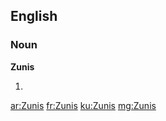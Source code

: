 ==English==

===Noun===
'''Zunis'''

# {{plural of|Zuni}}

[[ar:Zunis]]
[[fr:Zunis]]
[[ku:Zunis]]
[[mg:Zunis]]